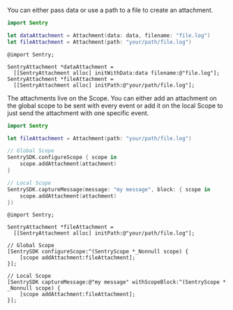 You can either pass data or use a path to a file to create an attachment.

```swift {tabTitle:Swift}
import Sentry

let dataAttachment = Attachment(data: data, filename: "file.log")
let fileAttachment = Attachment(path: "your/path/file.log")
```

```objc {tabTitle:Objective-C}
@import Sentry;

SentryAttachment *dataAttachment =
  [[SentryAttachment alloc] initWithData:data filename:@"file.log"];
SentryAttachment *fileAttachment =
  [[SentryAttachment alloc] initPath:@"your/path/file.log"];
```

The attachments live on the <PlatformLink to="/enriching-events/scopes/">Scope</PlatformLink>. You can either add an attachment on the global scope to be sent with every event or add it on the <PlatformLink to="/enriching-events/scopes/#local-scopes">local Scope</PlatformLink> to just send the attachment with one specific event.

```swift {tabTitle:Swift}
import Sentry

let fileAttachment = Attachment(path: "your/path/file.log")

// Global Scope
SentrySDK.configureScope { scope in
	scope.addAttachment(attachment)
}

// Local Scope
SentrySDK.captureMessage(message: "my message", block: { scope in
	scope.addAttachment(attachment)
})
```

```objc {tabTitle:Objective-C}
@import Sentry;

SentryAttachment *fileAttachment =
  [[SentryAttachment alloc] initPath:@"your/path/file.log"];

// Global Scope
[SentrySDK configureScope:^(SentryScope *_Nonnull scope) {
    [scope addAttachment:fileAttachment];
}];

// Local Scope
[SentrySDK captureMessage:@"my message" withScopeBlock:^(SentryScope * _Nonnull scope) {
    [scope addAttachment:fileAttachment];
}];

```
